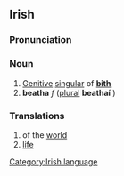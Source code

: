 ==Irish==
===Pronunciation===
{{IPA|[&#712;b&#690;ah&#601;]}}

===Noun===
# [[Genitive]] [[singular]] of '''[[bith]]'''
# '''beatha''' ''f'' ([[plural]] '''beathaí''' {{IPA|[&#712;b&#690;ahi&#720;]}})

===Translations===
# of the [[world]]
# [[life]]

[[Category:Irish language]]